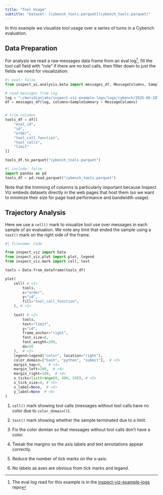 ```yaml
---
title: "Tool Usage"
subtitle: "Dataset: [cybench_tools.parquet](cybench_tools.parquet)"
---
```


In this example we visualize tool usage over a series of turns in a Cybench evaluation.

## Data Preparation

For analysis we read a raw messages data frame from an eval log^[The eval log read for this example is in the [inspect-viz-example-logs](https://github.com/meridianlabs-ai/inspect-viz-example-logs/blob/main/logs/cybench/2025-06-28T12-26-01%2B00-00_cybench_cHgZahEpPHqsSx8GfGjKai.eval) repo], fill the tool call field with "role" if there are no tool calls, then filter down to just the fields we need for visualization:

```python
#| eval: false
from inspect_ai.analysis.beta import messages_df, MessageColumns, SampleSummary

# read messages from log
log = "~/meridianlabs/inspect-viz-example-logs/logs/cybench/2025-06-28T12-26-01+00-00_cybench_cHgZahEpPHqsSx8GfGjKai.eval"
df = messages_df(log, columns=SampleSummary + MessageColumns)


# trim columns
tools_df = df[[
    "eval_id",
    "id",
    "order",
    "tool_call_function",
    "tool_calls",
    "limit"
]]

tools_df.to_parquet("cybench_tools.parquet")
```


```python
#| include: false
import pandas as pd
tools_df = pd.read_parquet("cybench_tools.parquet")
```

Note that the trimming of columns is particularly important because Inspect Viz embeds datasets directly in the web pages that host them (so we want to minimize their size for page load performance and bandwidth usage).

## Trajectory Analysis

Here we use a `cell()` mark to visualize tool use over messages in each sample of an evaluation. We note any limit that ended the sample using a `text()` mark on the right side of the frame.

```python
#| filename: Code

from inspect_viz import Data
from inspect_viz.plot import plot, legend
from inspect_viz.mark import cell, text

tools = Data.from_dataframe(tools_df)

plot(
    cell( # <1>
        tools,
        x="order",
        y="id",
        fill="tool_call_function",
    ), # <1>
    
    text( # <2>
        tools, 
        text="limit", 
        y="id",
        frame_anchor="right", 
        font_size=8, 
        font_weight=200,
        dx=50
    ),  # <2>
    legend=legend("color", location="right"),
    color_domain=["bash", "python", "submit"],  # <3>
    margin_top=0,   # <4>
    margin_left=200,  # <4>
    margin_right=100,  # <4>
    x_ticks=list(range(0, 400, 50)), # <5>
    x_tick_size=4, # <5>
    x_label=None,  # <6>
    y_label=None  # <6>
)
```

1. `cell()` mark showing tool calls (messages without tool calls have no color due to `color_domain()`).

2. `text()` mark showing whether the sample terminated due to a limit.

3. Fix the color domian so that messages without tool calls don't have a color.

4. Tweak the margins so the axis labels and text annotations appear correctly.

5. Reduce the number of tick marks on the x-axis.

6. No labels as axes are obvious from tick marks and legand.
